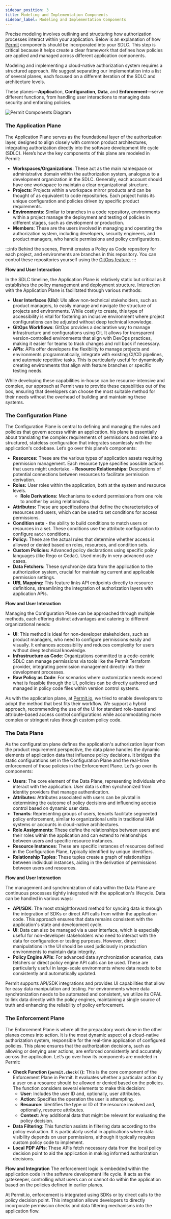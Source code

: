 ```yaml
---
sidebar_position: 3
title: Modeling and Implementation Components
sidebar_label: Modeling and Implementation Components
---
```


Precise modeling involves outlining and structuring how authorization processes interact within your application. Below is an explanation of how
[Permit](http://permit.io/) components should be incorporated into your SDLC. This step is critical because it helps create a clear
framework that defines how policies are applied and managed across different application components.

Modeling and implementing a cloud-native authorization system requires a structured approach.
We suggest separating our implementation into a list of several planes, each focused on a different iteration of the SDLC and architecture levels.

These planes—**Applica**tion, **Configuration**, **Data**, and **Enforcement**—serve different functions,
from handling user interactions to managing data security and enforcing policies.

![Permit Components Diagram](/img/diagrams/permit_planes.png)

### The Application Plane

The Application Plane serves as the foundational layer of the authorization layer, designed to align closely with common product architectures,
integrating authorization directly into the software development life cycle (SDLC). Here’s how the key components of this plane are modeled in Permit:

- **Workspaces/Organizations**: These act as the main namespace or administrative domain within the authorization system,
  analogous to a development organization in the SDLC.
  Generally, each account should have one workspace to maintain a clear organizational structure.
- **Projects**: Projects within a workspace mirror products and can be thought of as equivalent to code repositories.
  Each project holds its unique configuration and policies driven by specific product requirements.
- **Environments**: Similar to branches in a code repository, environments within a project manage the deployment and
  testing of policies in different stages, such as development or production.
- **Members**: These are the users involved in managing and operating the authorization system,
  including developers, security engineers, and product managers, who handle permissions and policy configurations.

:::info
Behind the scenes, Permit creates a Policy as Code repository for each project, and environments are branches in this repository. You can control these repositories yourself using the [GitOps feature](https://docs.permit.io/integrations/gitops/overview).
:::

**Flow and User Interaction**

In the SDLC timeline, the Application Plane is relatively static but critical as it establishes the policy management and deployment structure.
Interaction with the Application Plane is facilitated through various methods:

- **User Interfaces (UIs)**: UIs allow non-technical stakeholders, such as product managers,
  to easily manage and navigate the structure of projects and environments.
  While costly to create, this type of accessibility is vital for fostering an inclusive environment where
  project configurations can be adjusted without deep technical knowledge.
- **GitOps Workflows**: GitOps provides a declarative way to manage infrastructure and configurations using Git.
  It allows for transparent version-controlled environments that align with DevOps practices,
  making it easier for teams to track changes and roll back if necessary.
- **APIs**: APIs offer developers the flexibility to manage projects and environments programmatically,
  integrate with existing CI/CD pipelines,
  and automate repetitive tasks. This is particularly useful for dynamically creating environments
  that align with feature branches or specific testing needs.

While developing these capabilities in-house can be resource-intensive and complex, our approach at Permit was to
provide these capabilities out of the box, ensuring that developers can choose the most suitable method for their
needs without the overhead of building and maintaining these systems.

### The Configuration Plane

The Configuration Plane is central to defining and managing the rules and policies that govern access within an application.
his plane is essentially about translating the complex requirements of permissions and roles into a structured,
stateless configuration that integrates seamlessly with the application's codebase.
Let’s go over this plane’s components:

- **Resources:** These are the various types of application assets requiring permission management.
  Each resource type specifies possible actions that users might undertake. - **Resource Relationships:** Descriptions of potential connections between resources to
  facilitate permission derivation.
- **Roles:** User roles within the application, both at the system and resource levels.
  - **Role Derivations:** Mechanisms to extend permissions from one role to
    another by using relationships.
- **Attributes:** These are specifications that define the characteristics of resources and users,
  which can be used to set conditions for access permissions.
- **Condition sets** - the ability to build conditions to match users or resources in a set.
  These conditions use the attribute configuration to configure `match` conditions.
- **Policy:** These are the actual rules that determine whether access is allowed or denied
  based on roles, resources, and condition sets.
- **Custom Policies:** Advanced policy declarations using specific policy languages (like Rego or Cedar).
  Used mostly in very advanced use cases.
- **Data Fetchers:** These synchronize data from the application to the authorization system,
  crucial for maintaining current and applicable permission settings.
- **URL Mapping:** This feature links API endpoints directly to resource definitions,
  streamlining the integration of authorization layers with application APIs.

**Flow and User Interaction**

Managing the Configuration Plane can be approached through multiple methods,
each offering distinct advantages and catering to different organizational needs:

- **UI**: This method is ideal for non-developer stakeholders, such as product managers,
  who need to configure permissions easily and visually. It enhances accessibility and reduces complexity
  for users without deep technical knowledge.
- **Infrastructure as Code**: Organizations committed to a code-centric SDLC can manage permissions via tools like the Permit Terraform provider,
  integrating permission management directly into their development processes.
- **Raw Policy as Code**: For scenarios where customization needs exceed what is feasible through the UI,
  policies can be directly authored and managed in policy code files within version control systems.

As with the application plane, at [Permit.io](http://permit.io/), we tried to enable developers to adopt the method that best fits their workflow.
We support a hybrid approach, recommending the use of the UI for standard role-based and attribute-based access control
configurations while accommodating more complex or stringent rules through custom policy code.

### The Data Plane

As the configuration plane defines the application's authorization layer from the product requirement perspective,
the data plane handles the dynamic elements of application data that influence policy decisions.
It bridges the static configurations set in the Configuration Plane and the real-time enforcement of those policies in the Enforcement Plane.
Let’s go over its components:

- **Users**: The core element of the Data Plane, representing individuals who interact with the application.
  User data is often synchronized from identity providers that manage authentication.
- **Attributes**: Attributes associated with users can be pivotal in determining the outcome of policy decisions and
  influencing access control based on dynamic user data.
- **Tenants**: Representing groups of users, tenants facilitate segmented policy enforcement, similar to organizational
  units in traditional IAM systems or accounts in cloud-native architectures.
- **Role Assignments**: These define the relationships between users and their roles within the application and can extend
  to relationships between users and specific resource instances.
- **Resource Instances**: These are specific instances of resources defined in the Configuration Plane,
  typically identified by unique identifiers.
- **Relationship Tuples**: These tuples create a graph of relationships between individual instances,
  aiding in the derivation of permissions between users and resources.

**Flow and User Interaction**

The management and synchronization of data within the Data Plane are continuous processes tightly integrated
with the application's lifecycle. Data can be handled in various ways:

- **API/SDK**: The most straightforward method for syncing data is through the integration of SDKs or direct API calls
  from within the application code. This approach ensures that data remains consistent with the application's state and development cycle.
- **UI**: Data can also be managed via a user interface, which is especially useful for non-developer
  stakeholders who need to interact with the data for configuration or testing purposes.
  However, direct manipulations in the UI should be used judiciously in production environments to maintain data integrity.
- **Policy Engine APIs**: For advanced data synchronization scenarios, data fetchers or direct policy engine API calls can be used.
  These are particularly useful in large-scale environments where data needs to be consistently and automatically updated.

Permit supports API/SDK integrations and provides UI capabilities that allow for easy data manipulation and testing.
For environments where data synchronization needs to be automated and consistent, we utilize its OPAL to link data directly with the policy engines,
maintaining a single source of truth and enhancing the reliability of policy enforcement.

### The Enforcement Plane

The Enforcement Plane is where all the preparatory work done in the other planes comes into action.
It is the most dynamic aspect of a cloud-native authorization system, responsible for the real-time application of configured policies.
This plane ensures that the authorization decisions, such as allowing or denying user actions,
are enforced consistently and accurately across the application. Let’s go over how its components are modeled in Permit:

- **Check Function (`permit.check()`):** This is the core component of the Enforcement Plane in Permit.
  It evaluates whether a particular action by a user on a resource should be allowed or denied based on the policies.
  The function considers several elements to make this decision:
  - **User**: Includes the user ID and, optionally, user attributes.
  - **Action**: Specifies the operation the user is attempting.
  - **Resource**: Identifies the type or ID of the resource involved and, optionally, resource attributes.
  - **Context**: Any additional data that might be relevant for evaluating the policy decision.
- **Data Filtering**: This function assists in filtering data according to the policy evaluation.
  It is particularly useful in applications where data visibility depends on user permissions, although it typically requires custom policy code to implement.
- **Local PDP APIs**: These APIs fetch necessary data from the local policy decision point to aid the application in making informed authorization decisions.

**Flow and Integration**
The enforcement logic is embedded within the application code in the software development life cycle.
It acts as the gatekeeper, controlling what users can or cannot do within the application based on the policies defined in earlier planes.

At Permit.io, enforcement is integrated using SDKs or by direct calls to the policy decision point.
This integration allows developers to directly incorporate permission checks and data filtering mechanisms into the application flow.